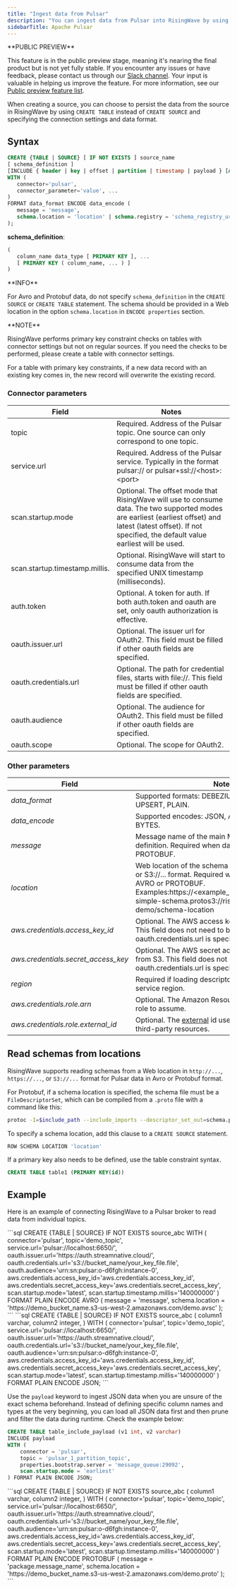 ```yaml
---
title: "Ingest data from Pulsar"
description: "You can ingest data from Pulsar into RisingWave by using the Pulsar source connector in RisingWave."
sidebarTitle: Apache Pulsar
---
```


<Note>
**PUBLIC PREVIEW**

This feature is in the public preview stage, meaning it's nearing the final product but is not yet fully stable. If you encounter any issues or have feedback, please contact us through our [Slack channel](https://www.risingwave.com/slack). Your input is valuable in helping us improve the feature. For more information, see our [Public preview feature list](/product-lifecycle/#features-in-the-public-preview-stage).
</Note>

When creating a source, you can choose to persist the data from the source in RisingWave by using `CREATE TABLE` instead of `CREATE SOURCE` and specifying the connection settings and data format.

## Syntax

```sql
CREATE {TABLE | SOURCE} [ IF NOT EXISTS ] source_name
[ schema_definition ]
[INCLUDE { header | key | offset | partition | timestamp | payload } [AS <column_name>]]
WITH (
   connector='pulsar',
   connector_parameter='value', ...
)
FORMAT data_format ENCODE data_encode (
   message = 'message',
   schema.location = 'location' | schema.registry = 'schema_registry_url'
);
```

**schema\_definition**:

```sql
(
   column_name data_type [ PRIMARY KEY ], ...
   [ PRIMARY KEY ( column_name, ... ) ]
)
```

<Note>
**INFO**

For Avro and Protobuf data, do not specify `schema_definition` in the `CREATE SOURCE` or `CREATE TABLE` statement. The schema should be provided in a Web location in the option `schema.location` in `ENCODE properties` section.
</Note>

<Info>
**NOTE**

RisingWave performs primary key constraint checks on tables with connector settings but not on regular sources. If you need the checks to be performed, please create a table with connector settings.

For a table with primary key constraints, if a new data record with an existing key comes in, the new record will overwrite the existing record.
</Info>

### Connector parameters

| Field                          | Notes                                                                                                                                                                                                             |
| ------------------------------ | ----------------------------------------------------------------------------------------------------------------------------------------------------------------------------------------------------------------- |
| topic                          | Required. Address of the Pulsar topic. One source can only correspond to one topic.                                                                                                                               |
| service.url                    | Required. Address of the Pulsar service. Typically in the format pulsar:// or pulsar+ssl://\<host>:\<port>                                                                                                          |
| scan.startup.mode              | Optional. The offset mode that RisingWave will use to consume data. The two supported modes are earliest (earliest offset) and latest (latest offset). If not specified, the default value earliest will be used. |
| scan.startup.timestamp.millis. | Optional. RisingWave will start to consume data from the specified UNIX timestamp (milliseconds).                                                                                                                 |
| auth.token                     | Optional. A token for auth. If both auth.token and oauth are set, only oauth authorization is effective.                                                                                                          |
| oauth.issuer.url               | Optional. The issuer url for OAuth2\. This field must be filled if other oauth fields are specified.                                                                                                              |
| oauth.credentials.url          | Optional. The path for credential files, starts with file://. This field must be filled if other oauth fields are specified.                                                                                      |
| oauth.audience                 | Optional. The audience for OAuth2\. This field must be filled if other oauth fields are specified.                                                                                                                |
| oauth.scope                    | Optional. The scope for OAuth2.                                                                                                                                                                                   |

### Other parameters

| Field                                 | Notes                                                                                                                                                                                                                                     |
| ------------------------------------- | ----------------------------------------------------------------------------------------------------------------------------------------------------------------------------------------------------------------------------------------- |
| _data\_format_                        | Supported formats: DEBEZIUM, MAXWELL, CANAL, UPSERT, PLAIN.                                                                                                                                                                               |
| _data\_encode_                        | Supported encodes: JSON, AVRO, PROTOBUF, CSV, BYTES.                                                                                                                                                                                      |
| _message_                             | Message name of the main Message in schema definition. Required when data\_encode is PROTOBUF.                                                                                                                                            |
| _location_                            | Web location of the schema file in http://..., https://..., or S3://... format. Required when data\_encode is AVRO or PROTOBUF. Examples:https://\<example\_host>/risingwave/proto-simple-schema.protos3://risingwave-demo/schema-location |
| _aws.credentials.access\_key\_id_     | Optional. The AWS access key for loading from S3\. This field does not need to be filled if oauth.credentials.url is specified to a local path.                                                                                           |
| _aws.credentials.secret\_access\_key_ | Optional. The AWS secret access key for loading from S3\. This field does not need to be filled if oauth.credentials.url is specified to a local path.                                                                                    |
| _region_                              | Required if loading descriptors from S3\. The AWS service region.                                                                                                                                                                         |
| _aws.credentials.role.arn_            | Optional. The Amazon Resource Name (ARN) of the role to assume.                                                                                                                                                                           |
| _aws.credentials.role.external\_id_   | Optional. The [external](https://aws.amazon.com/blogs/security/how-to-use-external-id-when-granting-access-to-your-aws-resources/) id used to authorize access to third-party resources.                                                  |

## Read schemas from locations

RisingWave supports reading schemas from a Web location in `http://...`, `https://...`, or `S3://...` format for Pulsar data in Avro or Protobuf format.

For Protobuf, if a schema location is specified, the schema file must be a `FileDescriptorSet`, which can be compiled from a `.proto` file with a command like this:

```bash
protoc -I=$include_path --include_imports --descriptor_set_out=schema.pb schema.proto
```

To specify a schema location, add this clause to a `CREATE SOURCE` statement.

```bash
ROW SCHEMA LOCATION 'location'
```

If a primary key also needs to be defined, use the table constraint syntax.

```sql
CREATE TABLE table1 (PRIMARY KEY(id))
```

## Example

Here is an example of connecting RisingWave to a Pulsar broker to read data from individual topics.

<Tabs>
   <Tab title="Avro">
```sql
CREATE {TABLE | SOURCE} IF NOT EXISTS source_abc
WITH (
   connector='pulsar',
   topic='demo_topic',
   service.url='pulsar://localhost:6650/',
   oauth.issuer.url='https://auth.streamnative.cloud/',
   oauth.credentials.url='s3://bucket_name/your_key_file.file',
   oauth.audience='urn:sn:pulsar:o-d6fgh:instance-0',
   aws.credentials.access_key_id='aws.credentials.access_key_id',
   aws.credentials.secret_access_key='aws.credentials.secret_access_key',
   scan.startup.mode='latest',
   scan.startup.timestamp.millis='140000000'
) FORMAT PLAIN ENCODE AVRO (
   message = 'message',
   schema.location = 'https://demo_bucket_name.s3-us-west-2.amazonaws.com/demo.avsc'
);
```
   </Tab>
   <Tab title="JSON">
```sql
CREATE {TABLE | SOURCE} IF NOT EXISTS source_abc (
   column1 varchar,
   column2 integer,
)
WITH (
   connector='pulsar',
   topic='demo_topic',
   service.url='pulsar://localhost:6650/',
   oauth.issuer.url='https://auth.streamnative.cloud/',
   oauth.credentials.url='s3://bucket_name/your_key_file.file',
   oauth.audience='urn:sn:pulsar:o-d6fgh:instance-0',
   aws.credentials.access_key_id='aws.credentials.access_key_id',
   aws.credentials.secret_access_key='aws.credentials.secret_access_key',
   scan.startup.mode='latest',
   scan.startup.timestamp.millis='140000000'
) FORMAT PLAIN ENCODE JSON;
```

Use the `payload` keyword to ingest JSON data when you are unsure of the exact schema beforehand. Instead of defining specific column names and types at the very beginning, you can load all JSON data first and then prune and filter the data during runtime. Check the example below:

```sql
CREATE TABLE table_include_payload (v1 int, v2 varchar)
INCLUDE payload
WITH (
    connector = 'pulsar',
    topic = 'pulsar_1_partition_topic',
    properties.bootstrap.server = 'message_queue:29092',
    scan.startup.mode = 'earliest'
) FORMAT PLAIN ENCODE JSON;
```

   </Tab>
   <Tab title="Protobuf">
```sql
CREATE {TABLE | SOURCE} IF NOT EXISTS source_abc (
   column1 varchar,
   column2 integer,
)
WITH (
   connector='pulsar',
   topic='demo_topic',
   service.url='pulsar://localhost:6650/',
   oauth.issuer.url='https://auth.streamnative.cloud/',
   oauth.credentials.url='s3://bucket_name/your_key_file.file',
   oauth.audience='urn:sn:pulsar:o-d6fgh:instance-0',
   aws.credentials.access_key_id='aws.credentials.access_key_id',
   aws.credentials.secret_access_key='aws.credentials.secret_access_key',
   scan.startup.mode='latest',
   scan.startup.timestamp.millis='140000000'
) FORMAT PLAIN ENCODE PROTOBUF (
   message = 'package.message_name',
   schema.location = 'https://demo_bucket_name.s3-us-west-2.amazonaws.com/demo.proto'
);
```
   </Tab>
</Tabs>



